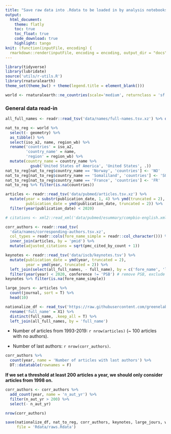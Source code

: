 ```yaml
---
title: "Save raw data into .Rdata to be loaded in by analysis notebooks"
output:
  html_document:
    theme: flatly
    toc: true
    toc_float: true
    code_download: true
    highlight: tango
knit: (function(inputFile, encoding) {
  rmarkdown::render(inputFile, encoding = encoding, output_dir = "docs") })    
---
```

```r
library(tidyverse)
library(lubridate)
source('utils/r-utils.R')
library(rnaturalearth)
theme_set(theme_bw() + theme(legend.title = element_blank()))
```

```r
world <- rnaturalearth::ne_countries(scale='medium', returnclass = 'sf')
```

### General data read-in

```r
all_full_names <- readr::read_tsv('data/names/full-names.tsv.xz') %>% distinct()

nat_to_reg <- world %>% 
  select(- geometry) %>% 
  as_tibble() %>% 
  select(iso_a2, name, region_wb) %>% 
  rename('countries' = iso_a2,
         'country_name' = name,
         'region' = region_wb) %>% 
  mutate(country_name = country_name %>% 
           gsub('United States of America', 'United States', .))
nat_to_reg[nat_to_reg$country_name == 'Norway', 'countries'] <- 'NO'
nat_to_reg[nat_to_reg$country_name == 'Somaliland', 'countries'] <- 'SO'
nat_to_reg[nat_to_reg$country_name == 'France', 'countries'] <- 'FR'
nat_to_reg %>% filter(is.na(countries))

articles <- readr::read_tsv('data/pubmed/articles.tsv.xz') %>%
  mutate(year = substr(publication_date, 1, 4) %>% ymd(truncated = 2),
         publication_date = ymd(publication_date, truncated = 2)) %>% 
  filter(year(publication_date) < 2020)

# citations <- xml2::read_xml('data/pubmed/esummary/compbio-english.xml.xz')

corr_authors <- readr::read_tsv(
  'data/names/corresponding-authors.tsv.xz',
  col_types = readr::cols(fore_name_simple = readr::col_character())) %>%
  inner_join(articles, by = 'pmid') %>% 
  mutate(adjusted_citations = sqrt(pmc_cited_by_count + 1))

keynotes <- readr::read_tsv('data/iscb/keynotes.tsv') %>%
  mutate(publication_date = ymd(year, truncated = 2),
         year = ymd(year, truncated = 2)) %>% 
  left_join(select(all_full_names, - full_name), by = c('fore_name', 'last_name')) %>% 
  filter(year(year) < 2020, conference != 'PSB') # remove PSB, exclude ISCB Fellows and ISMB speakers in 2020 for now
keynotes %>% filter(is.na(fore_name_simple))

large_jours <- articles %>%
  count(journal, sort = T) %>% 
  head(10)

nationalize_df <- read_tsv('https://raw.githubusercontent.com/greenelab/wiki-nationality-estimate/6ab0feeca430ae9997dbaf8f81707359be50a17d/data/NamePrism_results_authors.tsv') %>%
  rename('full_name' = X1) %>%
  distinct(full_name, .keep_all = T) %>%
  left_join(all_full_names, by = 'full_name')
```


- Number of articles from 1993-2019: `r nrow(articles)` (~ 100 articles with no authors).

- Number of last authors: `r nrow(corr_authors)`.


```r
corr_authors %>% 
  count(year, name = 'Number of articles with last authors') %>% 
  DT::datatable(rownames = F)
```

**If we set a threshold at least 200 articles a year, we should only consider articles from 1998 on.**

```r
corr_authors <- corr_authors %>% 
  add_count(year, name = 'n_aut_yr') %>% 
  filter(n_aut_yr > 200) %>% 
  select(- n_aut_yr)

nrow(corr_authors)
```


```r
save(nationalize_df, nat_to_reg, corr_authors, keynotes, large_jours, world, 
     file = 'Rdata/raws.Rdata')
```

